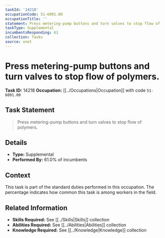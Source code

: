```yaml
---
taskId: '14218'
occupationCode: 51-6091.00
occupationTitle: ''
statement: Press metering-pump buttons and turn valves to stop flow of polymers.
taskType: Supplemental
incumbentsResponding: 61
collection: Tasks
source: onet
---
```

# Press metering-pump buttons and turn valves to stop flow of polymers.

**Task ID:** 14218
**Occupation:** [[../Occupations|Occupation]] with code `51-6091.00`

## Task Statement

> Press metering-pump buttons and turn valves to stop flow of polymers.

## Details

- **Type:** Supplemental
- **Performed By:** 61.0% of incumbents

## Context

This task is part of the standard duties performed in this occupation. The percentage indicates how common this task is among workers in the field.

## Related Information

- **Skills Required:** See [[../Skills|Skills]] collection
- **Abilities Required:** See [[../Abilities|Abilities]] collection
- **Knowledge Required:** See [[../Knowledge|Knowledge]] collection
